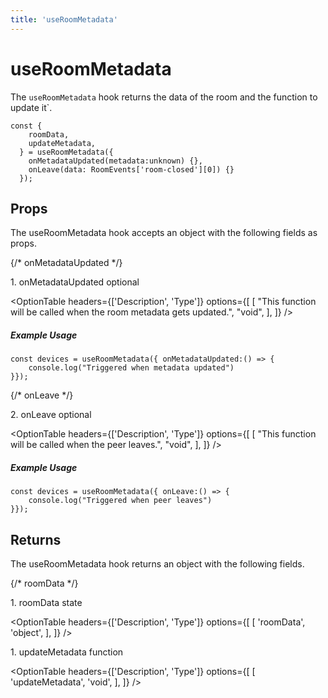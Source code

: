 ```yaml
---
title: 'useRoomMetadata'
---
```




# useRoomMetadata

The  ` useRoomMetadata `  hook returns the data of the room and the function to update it`.


```tsx
const {
    roomData,
    updateMetadata,
  } = useRoomMetadata({
    onMetadataUpdated(metadata:unknown) {},
    onLeave(data: RoomEvents['room-closed'][0]) {}
  });
```

## Props
The useRoomMetadata hook accepts an object with the following fields as props.

{/* onMetadataUpdated */}
<div className="flex mt-5">
    <span className="font-mono font-semibold">1. onMetadataUpdated</span>
    <span>
        <Pill>optional</Pill>
    </span>
</div>

<OptionTable
  headers={['Description', 'Type']}
  options={[
    [
      "This function will be called when the room metadata gets updated.",
      "void",
    ],
  ]}
/>

##### Example Usage

```tsx
const devices = useRoomMetadata({ onMetadataUpdated:() => {
    console.log("Triggered when metadata updated")
}});
```


{/* onLeave */}
<div className="flex mt-5">
    <span className="font-mono font-semibold">2. onLeave</span>
    <span>
        <Pill>optional</Pill>
    </span>
</div>

<OptionTable
  headers={['Description', 'Type']}
  options={[
    [
      "This function will be called when the peer leaves.",
      "void",
    ],
  ]}
/>

##### Example Usage

```tsx
const devices = useRoomMetadata({ onLeave:() => {
    console.log("Triggered when peer leaves")
}});
```


## Returns
The useRoomMetadata hook returns an object with the following fields.

{/* roomData */}
<div className="flex mt-5">
    <span className="font-mono font-semibold">1. roomData</span>
    <span>
        <Pill>state</Pill>
    </span>
</div>

<OptionTable
  headers={['Description', 'Type']}
  options={[
    [
      'roomData',
      'object',
    ],
  ]}
/>


<div className="flex mt-5">
    <span className="font-mono font-semibold">1. updateMetadata</span>
    <span>
        <Pill>function</Pill>
    </span>
</div>

<OptionTable
  headers={['Description', 'Type']}
  options={[
    [
      'updateMetadata',
      'void',
    ],
  ]}
/>
